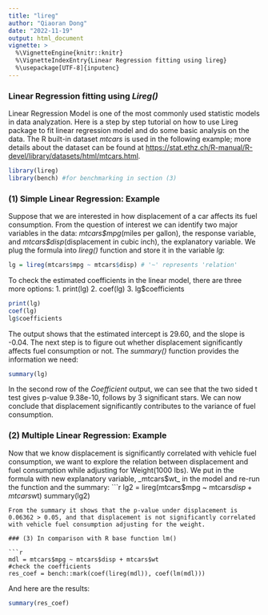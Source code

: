 ```yaml
---
title: "lireg"
author: "Qiaoran Dong"
date: "2022-11-19"
output: html_document
vignette: >
  %\VignetteEngine{knitr::knitr}
  %\VignetteIndexEntry{Linear Regression fitting using lireg}
  %\usepackage[UTF-8]{inputenc}
---
```


### Linear Regression fitting using *Lireg()*

Linear Regression Model is one of the most commonly used statistic models in data analyzation. Here is a step by step tutorial on how to use Lireg package to fit linear regression model and do some basic analysis on the data. The R built-in dataset *mtcars* is used in the following example; more details about the dataset can be found at <https://stat.ethz.ch/R-manual/R-devel/library/datasets/html/mtcars.html>.

```r
library(lireg)
library(bench) #for benchmarking in section (3)
```

### (1) Simple Linear Regression: Example

Suppose that we are interested in how displacement of a car affects its fuel consumption. From the question of interest we can identify two major variables in the data: *mtcars\$mpg*(miles per gallon), the response variable, and *mtcars\$disp*(displacement in cubic inch), the explanatory variable. We plug the formula into *lireg()* function and store it in the variable *lg*:

```r
lg = lireg(mtcars$mpg ~ mtcars$disp) # '~' represents 'relation'
```

To check the estimated coefficients in the linear model, there are three more  options: 1. print(lg) 2. coef(lg) 3. lg\$coefficients

```r
print(lg)
coef(lg)
lg$coefficients
```
The output shows that the estimated intercept is 29.60, and the slope is -0.04. The next step is to figure out whether displacement significantly affects fuel consumption or not. The _summary()_ function provides the information we need:
```r
summary(lg)
```
In the second row of the _Coefficient_ output, we can see that the two sided t test gives p-value 9.38e-10, follows by 3 significant stars. We can now conclude that displacement significantly contributes to the variance of fuel consumption.

### (2) Multiple Linear Regression: Example

Now that we know displacement is significantly correlated with vehicle fuel consumption, we want to explore the relation between displacement and fuel consumption while adjusting for Weight(1000 Ibs). We put in the formula with new explanatory variable, _mtcars$wt_ in the model and re-run the function and the summary:
```r
lg2 = lireg(mtcars$mpg ~ mtcars$disp + mtcars$wt)
summary(lg2)
```
From the summary it shows that the p-value under displacement is 0.06362 > 0.05, and that displacement is not significantly correlated with vehicle fuel consumption adjusting for the weight.

### (3) In comparison with R base function lm()

```r
mdl = mtcars$mpg ~ mtcars$disp + mtcars$wt
#check the coefficients
res_coef = bench::mark(coef(lireg(mdl)), coef(lm(mdl)))
```
And here are the results:
```r
summary(res_coef)
```
